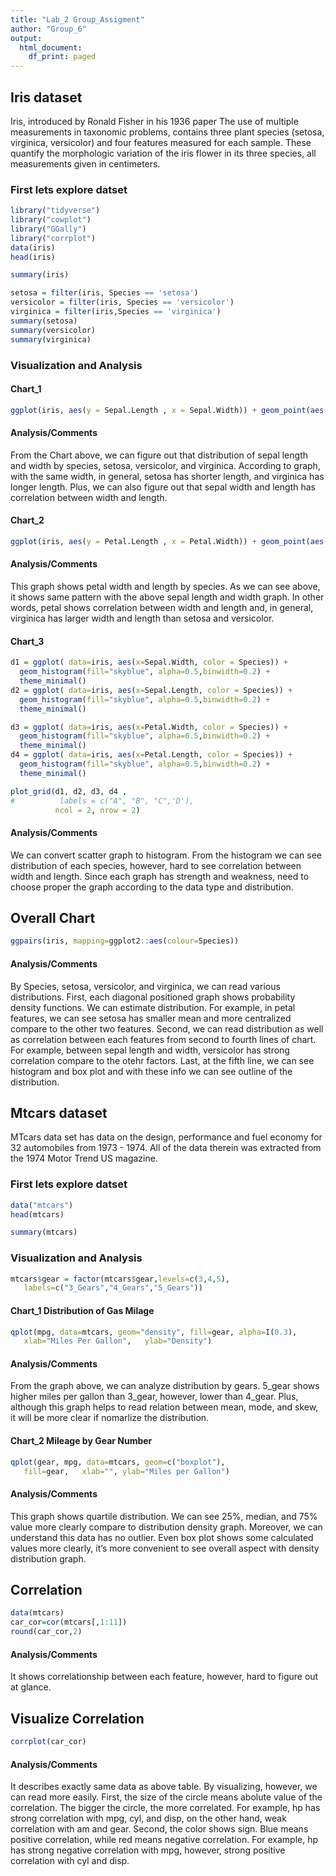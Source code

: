 ---
title: "Lab_2 Group_Assigment"
author: "Group_6"
output:
  html_document:
    df_print: paged
---
## Iris dataset

 Iris, introduced by Ronald Fisher in his 1936 paper The use of multiple measurements in taxonomic problems, contains three plant species (setosa, virginica, versicolor) and four features measured for each sample. These quantify the morphologic variation of the iris flower in its three species, all measurements given in centimeters.

### First lets explore datset
```{r}
library("tidyverse")
library("cowplot")
library("GGally")
library("corrplot")
data(iris)
head(iris)
```
```{r}
summary(iris)
```
```{r}
setosa = filter(iris, Species == 'setosa')
versicolor = filter(iris, Species == 'versicolor')
virginica = filter(iris,Species == 'virginica')
summary(setosa)
summary(versicolor)
summary(virginica)
```

### Visualization and Analysis

#### Chart_1
```{r}
ggplot(iris, aes(y = Sepal.Length , x = Sepal.Width)) + geom_point(aes(color = Species), size = 3)
```
#### Analysis/Comments
From the Chart above, we can figure out that distribution of sepal length and width by species, setosa, versicolor, and virginica. According to graph, with the same width, in general, setosa has shorter length, and virginica has longer length. Plus, we can also figure out that sepal width and length has correlation between width and length.

#### Chart_2
```{r}
ggplot(iris, aes(y = Petal.Length , x = Petal.Width)) + geom_point(aes(color = Species), size = 3)
```
#### Analysis/Comments
This graph shows petal width and length by species. As we can see above, it shows same pattern with the above sepal length and width graph. In other words, petal shows correlation between width and length and, in general, virginica has larger width and length than setosa and versicolor.

#### Chart_3 

```{r}
d1 = ggplot( data=iris, aes(x=Sepal.Width, color = Species)) + 
  geom_histogram(fill="skyblue", alpha=0.5,binwidth=0.2) +
  theme_minimal()
d2 = ggplot( data=iris, aes(x=Sepal.Length, color = Species)) + 
  geom_histogram(fill="skyblue", alpha=0.5,binwidth=0.2) +
  theme_minimal()

d3 = ggplot( data=iris, aes(x=Petal.Width, color = Species)) + 
  geom_histogram(fill="skyblue", alpha=0.5,binwidth=0.2) +
  theme_minimal()
d4 = ggplot( data=iris, aes(x=Petal.Length, color = Species)) + 
  geom_histogram(fill="skyblue", alpha=0.5,binwidth=0.2) +
  theme_minimal()
```
```{r}
plot_grid(d1, d2, d3, d4 , 
#          labels = c("A", "B", "C",'D'),
          ncol = 2, nrow = 2)
```
#### Analysis/Comments
We can convert scatter graph to histogram. From the histogram we can see distribution of each species, however, hard to see correlation between width and length. Since each graph has strength and weakness, need to choose proper the graph according to the data type and distribution.

## Overall Chart
```{r}
ggpairs(iris, mapping=ggplot2::aes(colour=Species))
```
#### Analysis/Comments
By Species, setosa, versicolor, and virginica, we can read various distributions.
First, each diagonal positioned graph shows probability density functions. We can estimate distribution. For example, in petal features, we can see setosa has smaller mean and more centralized compare to the other two features.
Second, we can read distribution as well as correlation between each features from second to fourth lines of chart. For example, between sepal length and width, versicolor has strong correlation compare to the otehr factors.
Last, at the fifth line, we can see histogram and box plot and with these info we can see outline of the distribution.

## Mtcars dataset

MTcars data set has data on the design, performance and fuel economy for 32 automobiles from 1973 - 1974. All of the data therein was extracted from the 1974 Motor Trend US magazine.

### First lets explore datset

```{r}
data("mtcars")
head(mtcars)
```

```{r}
summary(mtcars)
```

### Visualization and Analysis
```{r}
mtcars$gear = factor(mtcars$gear,levels=c(3,4,5),
   labels=c("3_Gears","4_Gears","5_Gears"))
```

#### Chart_1 Distribution of Gas Milage
```{r}
qplot(mpg, data=mtcars, geom="density", fill=gear, alpha=I(0.3),
   xlab="Miles Per Gallon",   ylab="Density")
```
#### Analysis/Comments
From the graph above, we can analyze distribution by gears. 5_gear shows higher miles per gallon than 3_gear, however, lower than 4_gear. Plus, although this graph helps to read relation between mean, mode, and skew, it will be more clear if nomarlize the distribution.


#### Chart_2 Mileage by Gear Number
```{r}
qplot(gear, mpg, data=mtcars, geom=c("boxplot"),
   fill=gear,   xlab="", ylab="Miles per Gallon")
```
#### Analysis/Comments
This graph shows quartile distribution. We can see 25%, median, and 75% value more clearly compare to distribution density graph. Moreover, we can understand this data has no outlier. Even box plot shows some calculated values more clearly, it's more convenient to see overall aspect with density distribution graph.


## Correlation
```{r}
data(mtcars)
car_cor=cor(mtcars[,1:11])
round(car_cor,2)
```
#### Analysis/Comments
It shows correlationship between each feature, however, hard to figure out at glance.


## Visualize Correlation
```{r}
corrplot(car_cor)
```
#### Analysis/Comments
It describes exactly same data as above table. By visualizing, however, we can read more easily.
First, the size of the circle means abolute value of the correlation. The bigger the circle, the more correlated. For example, hp has strong correlation with mpg, cyl, and disp, on the other hand, weak correlation with am and gear.
Second, the color shows sign. Blue means positive correlation, while red means negative correlation. For example, hp has strong negative correlation with mpg, however, strong positive correlation with cyl and disp.
